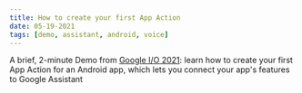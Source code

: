 ```yaml
---
title: How to create your first App Action
date: 05-19-2021
tags: [demo, assistant, android, voice]
---
```


<YouTube youTubeId="lxviLXXvs3A" />

A brief, 2-minute Demo from [Google I/O 2021](https://io.google/2021/): learn how to create your first App Action for an Android app, which lets you connect your app's features to Google Assistant
